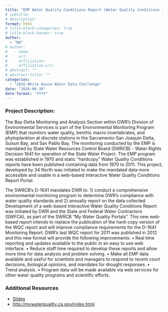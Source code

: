 ```yaml
---
title: "EMP Water Quality Conditions Report (Water Quality Conditions in the Sacramento San Joaquin Bay-Delta and Suisun Bay)"
# subtitle: 
# description: 
format: html
# title-block-categories: true
# title-block-banner: true
author: 
  - "NA"
# author:
#   - name: 
#     url: 
#     affiliation: 
#     affiliation-url:
# abstract: ""
# abstract-title: ""
categories: 
  - "2016 White House Water Data Challenge"
date: "2016-06-30"
date-format: "YYYY"
---
```


<!-- COMMENT
## params_NOTUSED-proj_title

#### Year: params_NOTUSED-year

#### Topics: params_NOTUSED-topics

#### Awards: params_NOTUSED-awards

#### Team Members: params_NOTUSED-team_members
UNCOMMENT -->

### Project Description:

The Bay-Delta Monitoring and Analysis Section within DWR’s Division of Environmental Services is part of the Environmental Monitoring Program (EMP) that monitors water quality, benthic macro invertebrates, and phytoplankton at discrete stations in the Sacramento-San Joaquin Delta, Suisun Bay, and San Pablo Bay. The monitoring conducted by the EMP is mandated by State Water Resources Control Board (SWRCB) - Water Rights Decision 1641 for operation of the State Water Project. The EMP program was established in 1970 and static “hardcopy” Water Quality Conditions reports have been published containing data from 1970 to 2011. This project, developed by 34 North was initiated to make the mandated data more accessible and usable in a web-based Interactive Water Quality Conditions Report Portal. 
 
 The SWRCB’s D-1641 mandates DWR to: 1) conduct a comprehensive environmental monitoring program to determine DWR’s compliance with water quality standards and 2) annually report on the data collected. Development of a web-based Interactive Water Quality Conditions Report was initiated by DWR and the State and Federal Water Contractors (SWFCA), as part of the SWRCB “My Water Quality Portals”. This new web-based report intends to replace the publication of the hard-copy version of the WQC report and will improve compliance requirements for the D-1641 Monitoring Report. DWR’s last WQC report for 2011 was published in 2012 and this new format will provide the following improvements:
 • Real time reporting and updates available to the public in an easy to use web interface.
 • Reduce staff time required to develop these reports and allow more time for data analysis and problem solving. 
 • Make all EMP data available and useful for scientists and managers to respond to recent court decisions, biological opinions, and mandates for drought responses.
 • Trend analysis.
 • Program data will be made available via web services for other water quality programs and scientific efforts.

### Additional Resources

- [Slides](https://drive.google.com/open?id=0B5n4IeHrVBinQVVXWFUtSlZteDA)
- <http://mywaterquality.ca.gov/index.html>
